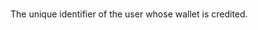   

  
<ResponseField name="CreditedUserId" type="string"   
default="**Default value:** The unique identifier of the owner of the credited wallet.">    
The unique identifier of the user whose wallet is credited.  
</ResponseField>